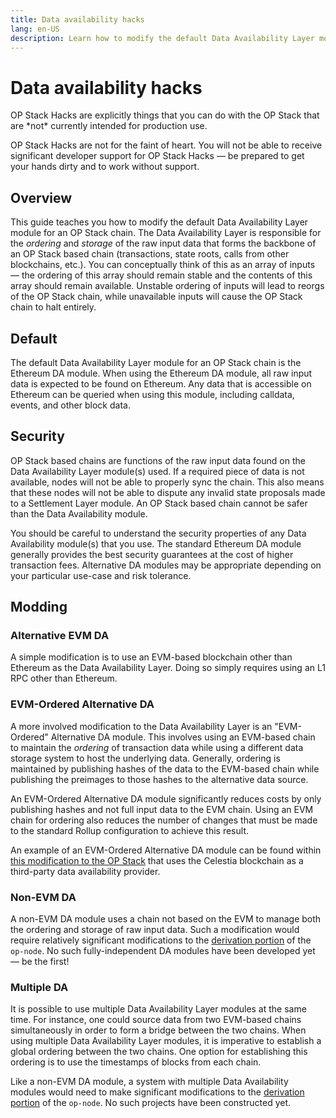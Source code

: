 ```yaml
---
title: Data availability hacks
lang: en-US
description: Learn how to modify the default Data Availability Layer module for an OP Stack chain.
---
```



# Data availability hacks

<Callout type="warning">
  OP Stack Hacks are explicitly things that you can do with the OP Stack that are *not* currently intended for production use.

  OP Stack Hacks are not for the faint of heart. You will not be able to receive significant developer support for OP Stack Hacks — be prepared to get your hands dirty and to work without support.
</Callout>

## Overview

This guide teaches you how to modify the default Data Availability Layer module for an OP Stack chain. The Data Availability Layer is responsible for the *ordering* and *storage* of the raw input data that forms the backbone of an OP Stack based chain (transactions, state roots, calls from other blockchains, etc.). You can conceptually think of this as an array of inputs — the ordering of this array should remain stable and the contents of this array should remain available. Unstable ordering of inputs will lead to reorgs of the OP Stack chain, while unavailable inputs will cause the OP Stack chain to halt entirely.

## Default

The default Data Availability Layer module for an OP Stack chain is the Ethereum DA module. When using the Ethereum DA module, all raw input data is expected to be found on Ethereum. Any data that is accessible on Ethereum can be queried when using this module, including calldata, events, and other block data.

## Security

OP Stack based chains are functions of the raw input data found on the Data Availability Layer module(s) used. If a required piece of data is not available, nodes will not be able to properly sync the chain. This also means that these nodes will not be able to dispute any invalid state proposals made to a Settlement Layer module. An OP Stack based chain cannot be safer than the Data Availability module.

You should be careful to understand the security properties of any Data Availability module(s) that you use. The standard Ethereum DA module generally provides the best security guarantees at the cost of higher transaction fees. Alternative DA modules may be appropriate depending on your particular use-case and risk tolerance.

## Modding

### Alternative EVM DA

A simple modification is to use an EVM-based blockchain other than Ethereum as the Data Availability Layer. Doing so simply requires using an L1 RPC other than Ethereum.

### EVM-Ordered Alternative DA

A more involved modification to the Data Availability Layer is an "EVM-Ordered" Alternative DA module. This involves using an EVM-based chain to maintain the *ordering* of transaction data while using a different data storage system to host the underlying data. Generally, ordering is maintained by publishing hashes of the data to the EVM-based chain while publishing the preimages to those hashes to the alternative data source.

An EVM-Ordered Alternative DA module significantly reduces costs by only publishing hashes and not full input data to the EVM chain. Using an EVM chain for ordering also reduces the number of changes that must be made to the standard Rollup configuration to achieve this result.

An example of an EVM-Ordered Alternative DA module can be found within [this modification to the OP Stack](https://github.com/celestiaorg/optimism/pull/3) that uses the Celestia blockchain as a third-party data availability provider.

### Non-EVM DA

A non-EVM DA module uses a chain not based on the EVM to manage both the ordering and storage of raw input data. Such a modification would require relatively significant modifications to the [derivation portion](https://github.com/ethereum-optimism/optimism/tree/v1.1.4/op-node/rollup/derive) of the `op-node`. No such fully-independent DA modules have been developed yet — be the first!

### Multiple DA

It is possible to use multiple Data Availability Layer modules at the same time. For instance, one could source data from two EVM-based chains simultaneously in order to form a bridge between the two chains. When using multiple Data Availability Layer modules, it is imperative to establish a global ordering between the two chains. One option for establishing this ordering is to use the timestamps of blocks from each chain.

Like a non-EVM DA module, a system with multiple Data Availability modules would need to make significant modifications to the [derivation portion](https://github.com/ethereum-optimism/optimism/tree/v1.1.4/op-node/rollup/derive) of the `op-node`. No such projects have been constructed yet.
